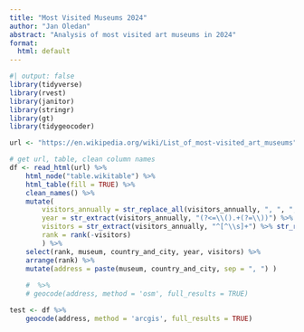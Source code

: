 ```yaml
---
title: "Most Visited Museums 2024"
author: "Jan Oledan"
abstract: "Analysis of most visited art museums in 2024"
format: 
  html: default
---
```


```r
#| output: false
library(tidyverse)
library(rvest)
library(janitor)
library(stringr)
library(gt)
library(tidygeocoder)

url <- "https://en.wikipedia.org/wiki/List_of_most-visited_art_museums"

# get url, table, clean column names
df <- read_html(url) %>%
    html_node("table.wikitable") %>%
    html_table(fill = TRUE) %>%
    clean_names() %>%
    mutate(
        visitors_annually = str_replace_all(visitors_annually, ", ", ","), 
        year = str_extract(visitors_annually, "(?<=\\().+(?=\\))") %>% as.numeric(), 
        visitors = str_extract(visitors_annually, "^[^\\s]+") %>% str_replace_all(., ",", "") %>% as.numeric(),
        rank = rank(-visitors)
        ) %>%
    select(rank, museum, country_and_city, year, visitors) %>% 
    arrange(rank) %>%
    mutate(address = paste(museum, country_and_city, sep = ", ") )
    
    #  %>% 
    # geocode(address, method = 'osm', full_results = TRUE)

test <- df %>%
    geocode(address, method = 'arcgis', full_results = TRUE)

```
